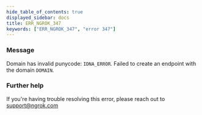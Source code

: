 ```yaml
---
hide_table_of_contents: true
displayed_sidebar: docs
title: ERR_NGROK_347
keywords: ["ERR_NGROK_347", "error 347"]
---
```


### Message

Domain has invalid punycode: `IDNA_ERROR`. Failed to create an endpoint with the domain `DOMAIN`.

### Further help

If you're having trouble resolving this error, please reach out to [support@ngrok.com](mailto:support@ngrok.com?subject=Help%20with%20ERR_NGROK_347)
